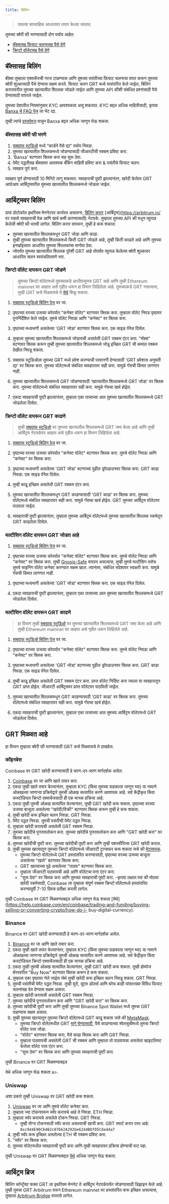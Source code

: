 ```yaml
---
title: बिलिंग
---
```


> पावत्या साप्ताहिक आधारावर तयार केल्या जातात.

तुमच्या क्वेरी फी भरण्यासाठी दोन पर्याय आहेत:

- [बॅंक्सासह फियाट चलनासह पैसे देणे](#billing-with-banxa)
- [क्रिप्टो वॉलेटसह पैसे देणे](#billing-on-arbitrum)

## बॅंक्सासह बिलिंग

बॅंक्सा तुम्हाला एक्सचेंजची गरज टाळण्यास आणि तुमच्या पसंतीच्या फियाट चलनाचा वापर करून तुमच्या क्वेरी शुल्कासाठी पैसे देण्यास सक्षम करते. फियाट चलन GRT मध्ये रूपांतरित केले जाईल, बिलिंग करारावरील तुमच्या खात्यातील शिल्लक जोडले जाईल आणि तुमच्या API कीशी संबंधित प्रश्नांसाठी पैसे देण्यासाठी वापरले जाईल.

तुमच्या देशातील नियमांनुसार KYC आवश्यकता असू शकतात. KYC बद्दल अधिक माहितीसाठी, कृपया [Banxa चे FAQ पेज](https://docs.banxa.com/docs/faqs) ला भेट द्या.

तुम्ही त्यांचे [दस्तऐवज](https://docs.banxa.com/docs) वाचून Banxa बद्दल अधिक जाणून घेऊ शकता.

### बॅंक्सासह क्वेरी फी भरणे

1. [सबग्राफ स्टुडिओ](https://thegraph.com/studio/billing/?show=Deposit) मध्ये “कार्डने पैसे द्या” पर्याय निवडा.
2. तुमच्या खात्यातील शिल्लकमध्ये जोडण्यासाठी जीआरटीची रक्कम प्रविष्ट करा.
3. 'Banxa' बटणावर क्लिक करा सह सुरू ठेवा.
4. पेमेंट पद्धतीसह बँक्सावर आवश्यक बँकिंग माहिती प्रविष्ट करा & पसंतीचे फियाट चलन.
5. व्यवहार पूर्ण करा.

व्यवहार पूर्ण होण्यासाठी 10 मिनिटे लागू शकतात. व्यवहाराची पुष्टी झाल्यानंतर, खरेदी केलेला GRT आपोआप आर्बिट्रमवरील तुमच्या खात्यातील शिल्लकमध्ये जोडला जाईल.

## आर्बिट्रमवर बिलिंग

ग्राफ प्रोटोकॉल इथरियम मेननेटवर कार्यरत असताना, [बिलिंग करार](https://arbiscan.io/address/0x1b07d3344188908fb6deceac381f3ee63c48477a) [आर्बिट्रम](https://arbitrum.io/ वर राहतो व्यवहाराची वेळ आणि खर्च कमी करण्यासाठी) नेटवर्क. तुम्हाला तुमच्या API की मधून व्युत्पन्न केलेली क्वेरी फी भरावी लागेल. बिलिंग करार वापरून, तुम्ही हे करू शकाल:

- तुमच्या खात्यातील शिल्लकमधून GRT जोडा आणि काढा.
- तुम्ही तुमच्या खात्यातील शिल्लकमध्ये किती GRT जोडले आहे, तुम्ही किती काढले आहे आणि तुमच्या इनव्हॉइसवर आधारित तुमच्या शिल्लकांचा मागोवा ठेवा.
- जोपर्यंत तुमच्या खात्यातील शिल्लक पुरेशी GRT आहे तोपर्यंत व्युत्पन्न केलेल्या क्वेरी शुल्कावर आधारित चलन स्वयंचलितपणे भरा.

### क्रिप्टो वॉलेट वापरून GRT जोडणे

> तुमच्या क्रिप्टो वॉलेटमध्ये तुमच्याकडे आधीपासूनच GRT आहे आणि तुम्ही Ethereum mainnet वर आहात असे गृहीत धरून हा विभाग लिहिलेला आहे. तुमच्याकडे GRT नसल्यास, तुम्ही GRT कसे मिळवायचे ते [येथे](#getting-grt) शिकू शकता.

1. [सबग्राफ स्टुडिओ बिलिंग पेज](https://thegraph.com/studio/billing/) वर जा.

2. पृष्ठाच्या वरच्या उजव्या कोपर्यात "कनेक्ट वॉलेट" बटणावर क्लिक करा. तुम्हाला वॉलेट निवड पृष्ठावर पुनर्निर्देशित केले जाईल. तुमचे वॉलेट निवडा आणि "कनेक्ट" वर क्लिक करा.

3. पृष्ठाच्या मध्यभागी असलेल्या 'GRT जोडा' बटणावर क्लिक करा. एक साइड पॅनेल दिसेल.

4. तुम्हाला तुमच्या खात्यातील शिल्लकमध्ये जोडायची असलेली GRT रक्कम एंटर करा. "मॅक्स" बटणावर क्लिक करून तुम्ही तुमच्या खात्यातील शिल्लकमध्ये जोडू इच्छित GRT ची कमाल रक्कम देखील निवडू शकता.

5. सबग्राफ स्टुडिओला तुमच्या GRT मध्ये प्रवेश करण्याची परवानगी देण्यासाठी 'GRT प्रवेशास अनुमती द्या' वर क्लिक करा. तुमच्या वॉलेटमध्ये संबंधित व्यवहारावर सही करा. यामुळे गॅसची किंमत लागणार नाही.

6. तुमच्या खात्यातील शिल्लकमध्ये GRT जोडण्यासाठी 'खात्यातील शिल्लकमध्ये GRT जोडा' वर क्लिक करा. तुमच्या वॉलेटमध्ये संबंधित व्यवहारावर सही करा. यामुळे गॅसचा खर्च होईल.

7. एकदा व्यवहाराची पुष्टी झाल्यानंतर, तुम्हाला एका तासाच्या आत तुमच्या खात्यातील शिल्लकमध्ये GRT जोडलेला दिसेल.

### क्रिप्टो वॉलेट वापरून GRT काढणे

> तुम्ही [सबग्राफ स्टुडिओ](https://thegraph.com/studio/billing/) वर तुमच्या खात्यातील शिल्लकमध्ये GRT जमा केला आहे आणि तुम्ही आर्बिट्रम नेटवर्कवर आहात असे गृहीत धरून हा विभाग लिहिलेला आहे.

1. [सबग्राफ स्टुडिओ बिलिंग पेज](https://thegraph.com/studio/billing/) वर जा.

2. पृष्ठाच्या वरच्या उजव्या कोपर्यात "कनेक्ट वॉलेट" बटणावर क्लिक करा. तुमचे वॉलेट निवडा आणि "कनेक्ट" वर क्लिक करा.

3. पृष्ठाच्या मध्यभागी असलेल्या 'GRT जोडा' बटणाच्या पुढील ड्रॉपडाउनवर क्लिक करा. GRT काढा निवडा. एक साइड पॅनेल दिसेल.

4. तुम्ही काढू इच्छित असलेली GRT रक्कम एंटर करा.

5. तुमच्या खात्यातील शिल्लकमधून GRT काढण्यासाठी 'GRT काढा' वर क्लिक करा. तुमच्या वॉलेटमध्ये संबंधित व्यवहारावर सही करा. यामुळे गॅसचा खर्च होईल. GRT तुमच्या आर्बिट्रम वॉलेटवर पाठवला जाईल.

6. व्यवहाराची पुष्टी झाल्यानंतर, तुम्हाला तुमच्या आर्बिट्रम वॉलेटमध्ये तुमच्या खात्यातील शिल्लक रकमेतून GRT काढलेला दिसेल.

### मल्टीसिग वॉलेट वापरून GRT जोडत आहे

1. [सबग्राफ स्टुडिओ बिलिंग पेज](https://thegraph.com/studio/billing/) वर जा.

2. पृष्ठाच्या वरच्या उजव्या कोपर्यात "कनेक्ट वॉलेट" बटणावर क्लिक करा. तुमचे वॉलेट निवडा आणि "कनेक्ट" वर क्लिक करा. तुम्ही [Gnosis-Safe](https://gnosis-safe.io/) वापरत असल्यास, तुम्ही तुमचे मल्टीसिग तसेच तुमचे साइनिंग वॉलेट कनेक्ट करण्यात सक्षम व्हाल. त्यानंतर, संबंधित संदेशावर स्वाक्षरी करा. यामुळे गॅसची किंमत लागणार नाही.

3. पृष्ठाच्या मध्यभागी असलेल्या 'GRT जोडा' बटणावर क्लिक करा. एक साइड पॅनेल दिसेल.

4. एकदा व्यवहाराची पुष्टी झाल्यानंतर, तुम्हाला एका तासाच्या आत तुमच्या खात्यातील शिल्लकमध्ये GRT जोडलेला दिसेल.

### मल्टीसिग वॉलेट वापरून GRT काढणे

> हा विभाग तुम्ही [सबग्राफ स्टुडिओ](https://thegraph.com/studio/billing/) वर तुमच्या खात्यातील शिल्लकमध्ये GRT जमा केला आहे आणि तुम्ही Ethereum mainnet वर आहात असे गृहीत धरून लिहिलेले आहे.

1. [सबग्राफ स्टुडिओ बिलिंग पेज](https://thegraph.com/studio/billing/) वर जा.

2. पृष्ठाच्या वरच्या उजव्या कोपर्यात "कनेक्ट वॉलेट" बटणावर क्लिक करा. तुमचे वॉलेट निवडा आणि "कनेक्ट" वर क्लिक करा.

3. पृष्ठाच्या मध्यभागी असलेल्या 'GRT जोडा' बटणाच्या पुढील ड्रॉपडाउनवर क्लिक करा. GRT काढा निवडा. एक साइड पॅनेल दिसेल.

4. तुम्ही काढू इच्छित असलेली GRT रक्कम एंटर करा. प्राप्त वॉलेट निर्दिष्ट करा ज्याला या व्यवहारातून GRT प्राप्त होईल. जीआरटी आर्बिट्रमवर प्राप्त वॉलेटवर पाठविली जाईल.

5. तुमच्या खात्यातील शिल्लकमधून GRT काढण्यासाठी 'GRT काढा' वर क्लिक करा. तुमच्या वॉलेटमध्ये संबंधित व्यवहारावर सही करा. यामुळे गॅसचा खर्च होईल.

6. एकदा व्यवहाराची पुष्टी झाल्यानंतर, तुम्हाला एका तासाच्या आत तुमच्या आर्बिट्रम वॉलेटमध्ये GRT जोडलेला दिसेल.

## GRT मिळवत आहे

हा विभाग तुम्हाला क्वेरी फी भरण्यासाठी GRT कसे मिळवायचे ते दाखवेल.

### कॉइनबेस

Coinbase वर GRT खरेदी करण्यासाठी हे चरण-दर-चरण मार्गदर्शक असेल.

1. [Coinbase](https://www.coinbase.com/) वर जा आणि खाते तयार करा.
2. एकदा तुम्ही खाते तयार केल्यानंतर, तुम्हाला KYC (किंवा तुमच्या ग्राहकाला जाणून घ्या) या नावाने ओळखल्या जाणार्‍या प्रक्रियेद्वारे तुमची ओळख सत्यापित करणे आवश्यक आहे. सर्व केंद्रीकृत किंवा कस्टोडियल क्रिप्टो एक्सचेंजसाठी ही एक मानक प्रक्रिया आहे.
3. एकदा तुम्ही तुमची ओळख सत्यापित केल्यानंतर, तुम्ही GRT खरेदी करू शकता. पृष्ठाच्या वरच्या उजव्या बाजूला असलेल्या "खरेदी/विक्री" बटणावर क्लिक करून तुम्ही हे करू शकता.
4. तुम्ही खरेदी करू इच्छित चलन निवडा. GRT निवडा.
5. पेमेंट पद्धत निवडा. तुमची पसंतीची पेमेंट पद्धत निवडा.
6. तुम्हाला खरेदी करायची असलेली GRT रक्कम निवडा.
7. तुमच्या खरेदीचे पुनरावलोकन करा. तुमच्या खरेदीचे पुनरावलोकन करा आणि "GRT खरेदी करा" वर क्लिक करा.
8. तुमच्या खरेदीची पुष्टी करा. तुमच्या खरेदीची पुष्टी करा आणि तुम्ही यशस्वीरित्या GRT खरेदी कराल.
9. तुम्ही तुमच्या खात्यातून तुमच्या क्रिप्टो वॉलेटमध्ये जीआरटी ट्रान्सफर करू शकता जसे की [मेटामास्क](https://metamask.io/).
   - तुमच्या क्रिप्टो वॉलेटमध्ये GRT हस्तांतरित करण्यासाठी, पृष्ठाच्या वरच्या उजव्या बाजूला असलेल्या "खाते" बटणावर क्लिक करा.
   - GRT खात्याच्या पुढे असलेल्या "पाठवा" बटणावर क्लिक करा.
   - तुम्हाला जीआरटी पाठवायची आहे आणि वॉलेटचा पत्ता एंटर करा.
   - "सुरू ठेवा" वर क्लिक करा आणि तुमच्या व्यवहाराची पुष्टी करा. -कृपया लक्षात घ्या की मोठ्या खरेदी रकमेसाठी, Coinbase ला तुम्हाला संपूर्ण रक्कम क्रिप्टो वॉलेटमध्ये हस्तांतरित करण्यापूर्वी 7-10 दिवस प्रतीक्षा करावी लागेल.

तुम्ही Coinbase वर GRT मिळवण्याबद्दल अधिक जाणून घेऊ शकता [येथे](https://help.coinbase.com/en/coinbase/trading-and-funding/buying-selling-or-converting-crypto/how-do-i- buy-digital-currency).

### Binance

Binance वर GRT खरेदी करण्यासाठी हे चरण-दर-चरण मार्गदर्शक असेल.

1. [Binance](https://www.binance.com/en) वर जा आणि खाते तयार करा.
2. एकदा तुम्ही खाते तयार केल्यानंतर, तुम्हाला KYC (किंवा तुमच्या ग्राहकाला जाणून घ्या) या नावाने ओळखल्या जाणार्‍या प्रक्रियेद्वारे तुमची ओळख सत्यापित करणे आवश्यक आहे. सर्व केंद्रीकृत किंवा कस्टोडियल क्रिप्टो एक्सचेंजसाठी ही एक मानक प्रक्रिया आहे.
3. एकदा तुम्ही तुमची ओळख सत्यापित केल्यानंतर, तुम्ही GRT खरेदी करू शकता. तुम्ही होमपेज बॅनरवरील "Buy Now" बटणावर क्लिक करून हे करू शकता.
4. तुम्हाला एका पृष्ठावर नेले जाईल जेथे तुम्ही खरेदी करू इच्छित चलन निवडू शकता. GRT निवडा.
5. तुमची पसंतीची पेमेंट पद्धत निवडा. तुम्ही युरो, यूएस डॉलर्स आणि बरेच काही यांसारख्या विविध फियाट चलनांसह देय देण्यास सक्षम असाल.
6. तुम्हाला खरेदी करायची असलेली GRT रक्कम निवडा.
7. तुमच्या खरेदीचे पुनरावलोकन करा आणि "GRT खरेदी करा" वर क्लिक करा.
8. तुमच्या खरेदीची पुष्टी करा आणि तुम्ही तुमच्या Binance Spot Wallet मध्ये तुमचा GRT पाहण्यास सक्षम असाल.
9. तुम्ही तुमच्या खात्यातून तुमच्या क्रिप्टो वॉलेटमध्ये GRT काढू शकता जसे की [MetaMask](https://metamask.io/).
   - तुमच्या क्रिप्टो वॉलेटमधील GRT [मागे घेण्यासाठी](https://www.binance.com/en/blog/ecosystem/how-to-transfer-crypto-from-binance-to-trust-wallet-8305050796630181570), पैसे काढण्याच्या श्वेतसूचीमध्ये तुमचा क्रिप्टो वॉलेट पत्ता जोडा.
   - "वॉलेट" बटणावर क्लिक करा, पैसे काढा क्लिक करा आणि GRT निवडा.
   - तुम्हाला पाठवायची असलेली GRT ची रक्कम आणि तुम्हाला तो पाठवायचा असलेला व्हाइटलिस्ट केलेला वॉलेट पत्ता एंटर करा.
   - "सुरू ठेवा" वर क्लिक करा आणि तुमच्या व्यवहाराची पुष्टी करा.

तुम्ही Binance वर GRT मिळवण्याबद्दल

येथे अधिक जाणून घेऊ शकता a>.</p> 



### Uniswap

अशा प्रकारे तुम्ही Uniswap वर GRT खरेदी करू शकता.

1. [Uniswap](https://app.uniswap.org/#/swap) वर जा आणि तुमचे वॉलेट कनेक्ट करा.
2. तुम्हाला ज्या टोकनवरून स्वॅप करायचे आहे ते निवडा. ETH निवडा.
3. तुम्हाला स्वॅप करायचे असलेले टोकन निवडा. GRT निवडा. 
      - तुम्ही योग्य टोकनसाठी स्वॅप करत असल्याची खात्री करा. GRT स्मार्ट करार पत्ता आहे: `0xc944E90C64B2c07662A292be6244BDf05Cda44a7`
4. तुम्ही स्वॅप करू इच्छित असलेल्या ETH ची रक्कम प्रविष्ट करा.
5. "स्वॅप" वर क्लिक करा.
6. तुमच्या वॉलेटमधील व्यवहाराची पुष्टी करा आणि तुम्ही व्यवहारावर प्रक्रिया होण्याची वाट पहा.

तुम्ही Uniswap वर GRT मिळवण्याबद्दल [येथे](https://support.uniswap.org/hc/en-us/articles/8370549680909-How-to-Swap-Tokens-) अधिक जाणून घेऊ शकता.



## आर्बिट्रम ब्रिज

बिलिंग कॉन्ट्रॅक्ट फक्त GRT ला इथरियम मेननेट ते आर्बिट्रम नेटवर्कपर्यंत जोडण्यासाठी डिझाइन केले आहे. तुम्ही तुमचा GRT Arbitrum वरून Ethereum mainnet वर हस्तांतरित करू इच्छित असल्यास, तुम्हाला [Arbitrum Bridge](https://bridge.arbitrum.io/?l2ChainId=42161) वापरावे लागेल.
